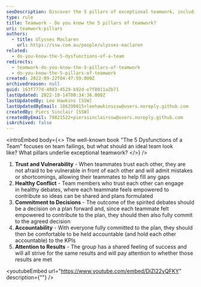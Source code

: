 ```yaml
---
seoDescription: Discover the 5 pillars of exceptional teamwork, including trust and vulnerability, healthy conflict, commitment to decisions, accountability, and attention to results.
type: rule
title: Teamwork - Do you know the 5 pillars of teamwork?
uri: teamwork-pillars
authors:
  - title: Ulysses Maclaren
    url: https://ssw.com.au/people/ulysses-maclaren
related:
  - do-you-know-the-5-dysfunctions-of-a-team
redirects:
  - teamwork-do-you-know-the-5-pillars-of-teamwork
  - do-you-know-the-5-pillars-of-teamwork
created: 2022-09-22T04:47:59.000Z
archivedreason: null
guid: 163f777d-4083-4529-b92d-e7f8811a2b71
lastUpdated: 2022-10-14T00:34:36.000Z
lastUpdatedBy: Lee Hawkins [SSW]
lastUpdatedByEmail: 106290015+leehawkinsssw@users.noreply.github.com
createdBy: Piers Sinclair [SSW]
createdByEmail: 79821522+pierssinclairssw@users.noreply.github.com
isArchived: false
---
```


<introEmbed
  body={<>
The well-known book "The 5 Dysfunctions of a Team" focuses on team failings, but what should an ideal team look like? What pillars underlie exceptional teamwork?
  </>}
/>
1. **Trust and Vulnerability** - When teammates trust each other, they are not afraid to be vulnerable in front of each other and will admit mistakes or shortcomings, allowing their teammates to help fill any gaps
2. **Healthy Conflict** - Team members who trust each other can engage in healthy debates, where each teammate feels empowered to contribute so ideas can be shared and plans formulated
3. **Commitment to Decisions** - The outcome of the spirited debates should be a decision on a plan forward and, since each teammate felt empowered to contribute to the plan, they should then also fully commit to the agreed decision
4. **Accountability** - With everyone fully committed to the plan, they should then be comfortable to be held accountable (and hold each other accountable) to the KPIs
5. **Attention to Results** - The group has a shared feeling of success and will all strive for the same results and will pay attention to whether those results are met


<youtubeEmbed url="https://www.youtube.com/embed/DiZl22yQFKY" description={""} />
